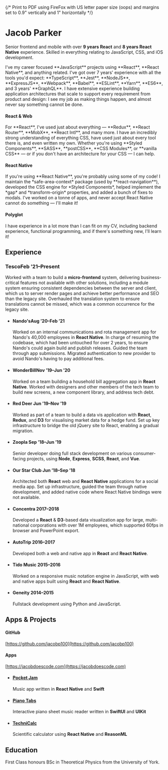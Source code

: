 


{/* Print to PDF using FireFox with US letter paper size (oops) and margins set to 0.9" vertically and 1" horizontally */}

# Jacob Parker

<Lead>Senior frontend and mobile with over **9 years React** and **8 years React Native** experience. Skilled in everything relating to JavaScript, CSS, and iOS development.</Lead>

<p className={classNames('keywords')}>I've my career focused **JavaScript** projects using **React**, **React Native**, and anything related. I've got over 7 years' experience with all the tools you'd expect: **TypeScript**, **Jest**, **NodeJS**, **ExpressJS**, **Webpack**, **Babel**, **ESLint**, **Yarn**, **ES6**, and 3 years' **GraphQL**. I have extensive experience building application architectures that scale to support every requirement from product and design: I see my job as making things happen, and almost never say something cannot be done.</p>

#### React & Web

<p className={classNames('keywords')}>For **React**, I've used just about everything &mdash; **Redux**, **React Router**, **MobX**, **React Intl**, and many more. I have an incredibly strong understanding of everything CSS, have used just about every tool there is, and even written my own. Whether you're using **Styled Components**, **SASS**, **postCSS**, **CSS Modules**, or **vanilla CSS** &mdash; or if you don't have an architecture for your CSS &mdash; I can help.</p>

#### React Native

<p className={classNames('keywords')}>If you're using **React Native**, you're probably using some of my code! I maintain the *safe-area-context* package (used by **react-navigation**), developed the CSS engine for *Styled Components*, helped implement the *gap* and *transform-origin* properties, and added a bunch of fixes to modals. I've worked on a tonne of apps, and never accept React Native cannot do something &mdash; I'll make it!</p>

#### Polyglot

I have experience in a lot more than I can fit on my CV, including backend experience, functional programming, and if there's something new, I'll learn it!

## Experience

### Tesco<time>Feb &rsquo;21&ndash;Present</time>

Worked with a team to build a **micro-frontend** system, delivering business-critical features not available with other solutions, including a module system ensuring consistent dependencies between the server and client, which us to server render pages and achieve better performance and SEO than the legacy site. Overhauled the translation system to ensure translations cannot be missed, which was a common occurrence for the legacy site.

<ul className={classNames("timelist")}>

<li>

#### Nando's<time>Aug &rsquo;20&ndash;Feb &rsquo;21</time>

Worked on an internal communications and rota management app for Nando's 40,000 employees in **React Native**. In charge of resuming the codebase, which had been untouched for over 2 years, to ensure Nando's could again build and publish releases. Guided the team through app submissions. Migrated authentication to new provider to avoid Nando's having to pay additional fees.

</li>

<li>

#### WonderBill<time>Nov &rsquo;19&ndash;Jun &rsquo;20</time>

Worked on a team building a household bill aggregation app in **React Native**. Worked with designers and other members of the tech team to build new screens, a new component library, and address tech debt.

</li>

<li>

#### Red Deer<span> </span><time>Jun &rsquo;19&ndash;Nov &rsquo;19</time>

Worked as part of a team to build a data vis application with **React**, **Redux**, and **D3** for visualising market data for a hedge fund. Set up key infrastructure to bridge the old jQuery site to React, enabling a gradual migration.

</li>

<li>

#### Zoopla<span> </span><time>Sep &rsquo;18&ndash;Jun &rsquo;19</time>

Senior developer doing full stack development on various consumer-facing projects, using **Node**, **Express**, **SCSS**, **React**, and **Vue**.

</li>

<li>

#### Our Star Club<span> </span><time>Jun &rsquo;18&ndash;Sep &rsquo;18</time>

Architected both **React** web and **React Native** applications for a social media app. Set up infrastructure, guided the team through native development, and added native code where React Native bindings were not available.

</li>

<li>

#### Concentra<span> </span><time>2017&ndash;2018</time>

Developed a **React** &amp; **D3**-based data visualization app for large, multi-national corporations with over 1M employees, which supported 60fps in browser and PowerPoint export.

</li>

<li>

#### AutoTrip<span> </span><time>2016&ndash;2017</time>

Developed both a web and native app in **React** and **React Native**.

</li>

<li>

#### Tido Music<span> </span><time>2015&ndash;2016</time>

Worked on a responsive music notation engine in JavaScript, with web and native apps built using **React** and **React Native**.

</li>

<li>

#### Geneity<span> </span><time>2014&ndash;2015</time>

Fullstack development using Python and JavaScript.

</li>

</ul>

## Apps & Projects

<div style={{ position: "relative" }}>

#### GitHub

[https://github.com/jacobp100](https://github.com/jacobp100)

#### Apps

[https://jacobdoescode.com](https://jacobdoescode.com)

</div>

<ul className={classNames("bullets")}>

<li>

#### [Pocket Jam](https://jacobdoescode.com/pocket-jam)

Music app written in **React Native** and **Swift**

</li>

<li>

#### [Piano Tabs](https://jacobdoescode.com/piano-tabs)

Interactive piano sheet music reader written in **SwiftUI** and **UIKit**

</li>

<li>

#### [TechniCalc](https://jacobdoescode.com/technicalc)

Scientific calculator using **React Native** and **ReasonML**

</li>

</ul>

## Education

First Class honours BSc in Theoretical Physics from the University of York.
